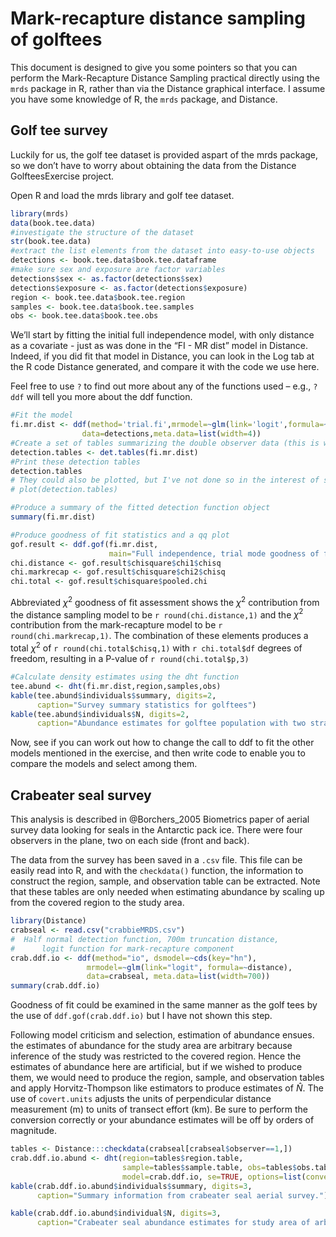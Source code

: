 # Mark-recapture distance sampling of golftees

This document is designed to give you some pointers so that you can perform the Mark-Recapture Distance Sampling practical directly using the `mrds` package in R, rather than via the Distance graphical interface.  I assume you have some knowledge of R, the `mrds` package, and Distance.

## Golf tee survey

Luckily for us, the golf tee dataset is provided aspart of the mrds package, so we don't have to worry about obtaining the data from the Distance GolfteesExercise project.

Open R and load the mrds library and golf tee dataset.
```r
library(mrds)
data(book.tee.data)
#investigate the structure of the dataset
str(book.tee.data)
#extract the list elements from the dataset into easy-to-use objects
detections <- book.tee.data$book.tee.dataframe
#make sure sex and exposure are factor variables
detections$sex <- as.factor(detections$sex)
detections$exposure <- as.factor(detections$exposure)
region <- book.tee.data$book.tee.region
samples <- book.tee.data$book.tee.samples
obs <- book.tee.data$book.tee.obs
```
We'll start by fitting the initial full independence model, with only distance as a covariate - just as was done in the "FI - MR dist" model in Distance.  Indeed, if you did fit that model in Distance, you can look in the Log tab at the R code Distance generated, and compare it with the code we use here.

Feel free to use `?` to find out more about any of the functions used -- e.g., `?ddf` will tell you more about the ddf function.

```r
#Fit the model
fi.mr.dist <- ddf(method='trial.fi',mrmodel=~glm(link='logit',formula=~distance),
                data=detections,meta.data=list(width=4))
#Create a set of tables summarizing the double observer data (this is what Distance does)
detection.tables <- det.tables(fi.mr.dist)
#Print these detection tables
detection.tables
# They could also be plotted, but I've not done so in the interest of space
# plot(detection.tables)

#Produce a summary of the fitted detection function object
summary(fi.mr.dist)

#Produce goodness of fit statistics and a qq plot
gof.result <- ddf.gof(fi.mr.dist, 
                      main="Full independence, trial mode goodness of fit\nGolftee data")
chi.distance <- gof.result$chisquare$chi1$chisq
chi.markrecap <- gof.result$chisquare$chi2$chisq
chi.total <- gof.result$chisquare$pooled.chi
```

Abbreviated $\chi^2$ goodness of fit assessment shows the $\chi^2$ contribution from the distance sampling model to be `r round(chi.distance,1)` and the $\chi^2$ contribution from the mark-recapture model to be `r round(chi.markrecap,1)`.  The combination of these elements produces a total $\chi^2$ of `r round(chi.total$chisq,1)` with `r chi.total$df` degrees of freedom, resulting in a P-value of `r round(chi.total$p,3)`

```r
#Calculate density estimates using the dht function
tee.abund <- dht(fi.mr.dist,region,samples,obs)
kable(tee.abund$individuals$summary, digits=2, 
      caption="Survey summary statistics for golftees")
kable(tee.abund$individuals$N, digits=2, 
      caption="Abundance estimates for golftee population with two strata")
```

Now, see if you can work out how to change the call to ddf to fit the other models mentioned in the exercise, and then write code to enable you to compare the models and select among them.

## Crabeater seal survey

This analysis is described in @Borchers_2005 Biometrics paper of aerial survey data looking for seals in the Antarctic pack ice.  There were four observers in the plane, two on each side (front and back).  

The data from the survey has been saved in a `.csv` file. This file can be easily read into R, and with the `checkdata()` function, the information to construct the region, sample, and observation table can be extracted.  Note that these tables are only needed when estimating abundance by scaling up from the covered region to the study area.

```r
library(Distance)
crabseal <- read.csv("crabbieMRDS.csv")
#  Half normal detection function, 700m truncation distance, 
#      logit function for mark-recapture component
crab.ddf.io <- ddf(method="io", dsmodel=~cds(key="hn"),
                 mrmodel=~glm(link="logit", formula=~distance),
                 data=crabseal, meta.data=list(width=700))
summary(crab.ddf.io)
```

Goodness of fit could be examined in the same manner as the golf tees by the use of `ddf.gof(crab.ddf.io)` but I have not shown this step.

Following model criticism and selection, estimation of abundance ensues.  the estimates of abundance for the study area are arbitrary because inference of the study was restricted to the covered region.  Hence the estimates of abundance here are artificial, but if we wished to produce them, we would need to produce the region, sample, and observation tables and apply Horvitz-Thompson like estimators to produce estimates of $\hat{N}$.  The use of `covert.units` adjusts the units of perpendicular distance measurement (m) to units of transect effort (km).  Be sure to perform the conversion correctly or your abundance estimates will be off by orders of magnitude.

```r
tables <- Distance:::checkdata(crabseal[crabseal$observer==1,])
crab.ddf.io.abund <- dht(region=tables$region.table, 
                         sample=tables$sample.table, obs=tables$obs.table,
                         model=crab.ddf.io, se=TRUE, options=list(convert.units=0.001))
kable(crab.ddf.io.abund$individuals$summary, digits=3,
      caption="Summary information from crabeater seal aerial survey.")
```

```r
kable(crab.ddf.io.abund$individual$N, digits=3,
      caption="Crabeater seal abundance estimates for study area of arbitrary size.")
```

